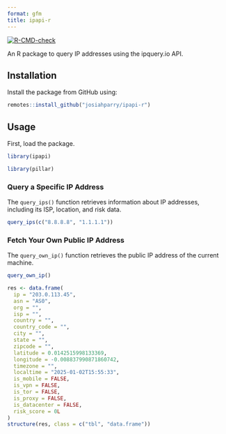 ```yaml
---
format: gfm
title: ipapi-r
---
```


[![R-CMD-check](https://github.com/JosiahParry/ipapi-r/actions/workflows/R-CMD-check.yaml/badge.svghttps://github.com/JosiahParry/ipapi-r/actions/workflows/R-CMD-check.yaml/badge.svghttps://github.com/JosiahParry/ipapi-r/actions/workflows/R-CMD-check.yaml/badge.svg)](https://github.com/JosiahParry/ipapi-r/actions/workflows/R-CMD-check.yaml)

An R package to query IP addresses using the ipquery.io API.

## Installation

Install the package from GitHub using:

```r
remotes::install_github("josiahparry/ipapi-r")
```

## Usage

First, load the package. 

```r
library(ipapi)
```

```r
library(pillar)
```

### Query a Specific IP Address

The `query_ips()` function retrieves information about IP addresses, including its ISP, location, and risk data.

```r
query_ips(c("8.8.8.8", "1.1.1.1"))
```

### Fetch Your Own Public IP Address

The `query_own_ip()` function retrieves the public IP address of the current machine.

```r
query_own_ip()
```
```r
res <- data.frame(
  ip = "203.0.113.45",
  asn = "AS0",
  org = "",
  isp = "",
  country = "",
  country_code = "",
  city = "",
  state = "",
  zipcode = "",
  latitude = 0.0142515998133369,
  longitude = -0.008837990871860742,
  timezone = "",
  localtime = "2025-01-02T15:55:33",
  is_mobile = FALSE,
  is_vpn = FALSE,
  is_tor = FALSE,
  is_proxy = FALSE,
  is_datacenter = FALSE,
  risk_score = 0L
)
structure(res, class = c("tbl", "data.frame"))
```
